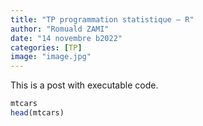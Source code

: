 ```yaml
---
title: "TP programmation statistique – R"
author: "Romuald ZAMI"
date: "14 novembre b2022"
categories: [TP]
image: "image.jpg"
---
```


This is a post with executable code.

```r
mtcars
head(mtcars)
```
